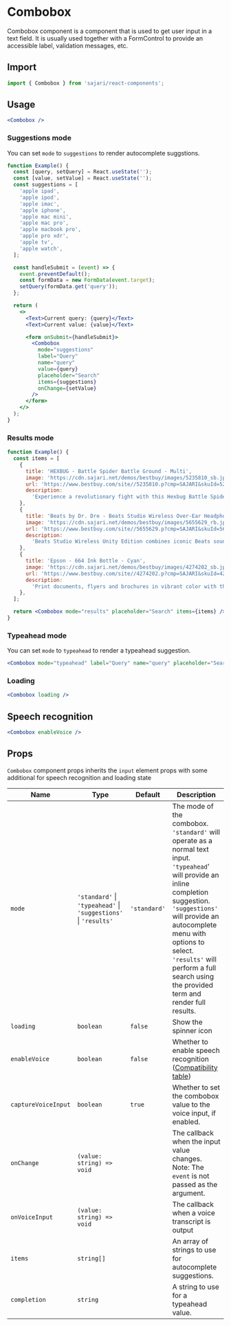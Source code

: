 
<SEO
  title="Combobox"
  description="Combobox component is a component that is used to get user input in a text field. It is usually used together with a FormControl to provide an accessible label, validation messages, etc."
/>

# Combobox

Combobox component is a component that is used to get user input in a text field. It is usually used together with a FormControl to provide an accessible label, validation messages, etc.

## Import

```js
import { Combobox } from 'sajari/react-components';
```

## Usage

```jsx
<Combobox />
```

### Suggestions mode

You can set `mode` to `suggestions` to render autocomplete suggstions.

```jsx
function Example() {
  const [query, setQuery] = React.useState('');
  const [value, setValue] = React.useState('');
  const suggestions = [
    'apple ipad',
    'apple ipod',
    'apple imac',
    'apple iphone',
    'apple mac mini',
    'apple mac pro',
    'apple macbook pro',
    'apple pro xdr',
    'apple tv',
    'apple watch',
  ];

  const handleSubmit = (event) => {
    event.preventDefault();
    const formData = new FormData(event.target);
    setQuery(formData.get('query'));
  };

  return (
    <>
      <Text>Current query: {query}</Text>
      <Text>Current value: {value}</Text>

      <form onSubmit={handleSubmit}>
        <Combobox
          mode="suggestions"
          label="Query"
          name="query"
          value={query}
          placeholder="Search"
          items={suggestions}
          onChange={setValue}
        />
      </form>
    </>
  );
}
```

### Results mode

```jsx
function Example() {
  const items = [
    {
      title: 'HEXBUG - Battle Spider Battle Ground - Multi',
      image: 'https://cdn.sajari.net/demos/bestbuy/images/5235810_sb.jpg',
      url: 'https://www.bestbuy.com/site//5235810.p?cmp=SAJARI&skuId=5235810&utm_medium=search&utm_campaign=sajari',
      description:
        'Experience a revolutionary fight with this Hexbug Battle Spider Battle Ground. Two remote control spiders fight to the end with infrared sensors that have 1.5-meter fire ranges. Each spider has a 360-degree rotating head and LED eyes that let you steer it toward its opponent. This Hexbug Battle Spider Battle Ground comes with 15 walls for a fun, challenging match.',
    },
    {
      title: 'Beats by Dr. Dre - Beats Studio Wireless Over-Ear Headphones - Unity Edition Red White Blue',
      image: 'https://cdn.sajari.net/demos/bestbuy/images/5655629_rb.jpg',
      url: 'https://www.bestbuy.com/site//5655629.p?cmp=SAJARI&skuId=5655629&utm_medium=search&utm_campaign=sajari',
      description:
        'Beats Studio Wireless Unity Edition combines iconic Beats sound and design with country pride elements. Each headphone incorporates country-inspired graphic elements with a unifying black band for a signature Beats look.',
    },
    {
      title: 'Epson - 664 Ink Bottle - Cyan',
      image: 'https://cdn.sajari.net/demos/bestbuy/images/4274202_sb.jpg',
      url: 'https://www.bestbuy.com/site//4274202.p?cmp=SAJARI&skuId=4274202&utm_medium=search&utm_campaign=sajari',
      description:
        'Print documents, flyers and brochures in vibrant color with this Epson 664 high-yield ink bottle, which works with select Epson EcoTank printers, including ET-2500, ET-2550, ET-4500 and ET-4550.',
    },
  ];

  return <Combobox mode="results" placeholder="Search" items={items} />;
}
```

### Typeahead mode

You can set `mode` to `typeahead` to render a typeahead suggestion.

```jsx
<Combobox mode="typeahead" label="Query" name="query" placeholder="Search" completion="apple iphone" />
```

### Loading

```jsx
<Combobox loading />
```

## Speech recognition

```jsx
<Combobox enableVoice />
```

## Props

`Combobox` component props inherits the `input` element props with some additional for speech recognition and loading state

| Name                | Type                                                            | Default      | Description                                                                                                                                                                                                                                                                                               |
| ------------------- | --------------------------------------------------------------- | ------------ | --------------------------------------------------------------------------------------------------------------------------------------------------------------------------------------------------------------------------------------------------------------------------------------------------------- |
| `mode`              | `'standard'` \| `'typeahead'` \| `'suggestions'` \| `'results'` | `'standard'` | The mode of the combobox. `'standard'` will operate as a normal text input. `'typeahead`' will provide an inline completion suggestion. `'suggestions'` will provide an autocomplete menu with options to select. `'results'` will perform a full search using the provided term and render full results. |
| `loading`           | `boolean`                                                       | `false`      | Show the spinner icon                                                                                                                                                                                                                                                                                     |
| `enableVoice`       | `boolean`                                                       | `false`      | Whether to enable speech recognition ([Compatibility table](https://developer.mozilla.org/en-US/docs/Web/API/SpeechRecognition))                                                                                                                                                                          |
| `captureVoiceInput` | `boolean`                                                       | `true`       | Whether to set the combobox value to the voice input, if enabled.                                                                                                                                                                                                                                         |
| `onChange`          | `(value: string) => void`                                       |              | The callback when the input value changes. Note: The `event` is not passed as the argument.                                                                                                                                                                                                               |
| `onVoiceInput`      | `(value: string) => void`                                       |              | The callback when a voice transcript is output                                                                                                                                                                                                                                                            |
| `items`             | `string[]`                                                      |              | An array of strings to use for autocomplete suggestions.                                                                                                                                                                                                                                                  |
| `completion`        | `string`                                                        |              | A string to use for a typeahead value.                                                                                                                                                                                                                                                                    |
